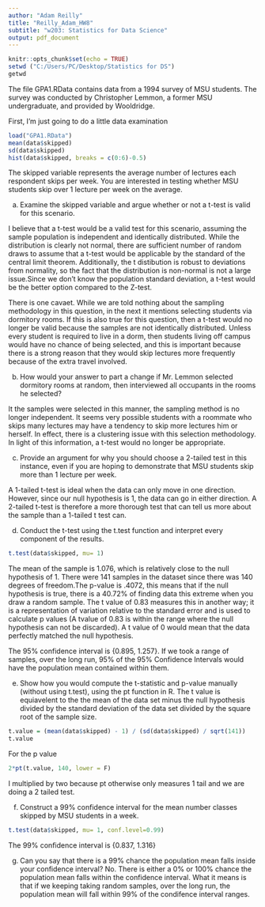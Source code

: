 ---
author: "Adam Reilly"
title: "Reilly_Adam_HW8"
subtitle: "w203: Statistics for Data Science"
output: pdf_document
---
```{r setup, include=FALSE}
knitr::opts_chunk$set(echo = TRUE)
setwd ("C:/Users/PC/Desktop/Statistics for DS")
getwd
```

The file GPA1.RData contains data from a 1994 survey of MSU students.  The survey was conducted by Christopher Lemmon, a former MSU undergraduate, and provided by Wooldridge.

First, I'm just going to do a little data examination

```{r}
load("GPA1.RData")
mean(data$skipped)
sd(data$skipped)
hist(data$skipped, breaks = c(0:6)-0.5)
```

The skipped variable represents the average number of lectures each respondent skips per week.  You are interested in testing whether MSU students skip over 1 lecture per week on the average.

a. Examine the skipped variable and argue whether or not a t-test is valid for this scenario.

I believe that a t-test would be a valid test for this scenario, assuming the sample population is independent and identically distributed. While the distribution is clearly not normal, there are sufficient number of random draws to assume that a t-test would be applicable by the standard of the central limit theorem. Additionally, the t distibution is robust to deviations from normality, so the fact that the distribution is non-normal is not a large issue.Since we don't know the population standard deviation, a t-test would be the better option compared to the Z-test.

There is one cavaet. While we are told nothing about the sampling methodology in this question, in the next it mentions selecting students via dormitory rooms. If this is also true for this question, then a t-test would no longer be valid because the samples are not identically distributed. Unless every student is required to live in a dorm, then students living off campus would have no chance of being selected, and this is important because there is a strong reason that they would skip lectures more frequently because of the extra travel involved.
 
b. How would your answer to part a change if Mr. Lemmon selected dormitory rooms at random, then interviewed all occupants in the rooms he selected?

It the samples were selected in this manner, the sampling method is no longer independent. It seems very possible students with a roommate who skips many lectures may have a tendency to skip more lectures him or herself. In effect, there is a clustering issue with this selection methodology. In light of this information, a t-test would no longer be appropriate.

c. Provide an argument for why you should choose a 2-tailed test in this instance, even if you are hoping to demonstrate that MSU students skip more than 1 lecture per week.

A 1-tailed t-test is ideal when the data can only move in one direction. However, since our null hypothesis is 1, the data can go in either direction. A 2-tailed t-test is therefore a more thorough test that can tell us more about the sample than a 1-tailed t test can.

d. Conduct the t-test using the t.test function and interpret every component of the results.
```{r}
t.test(data$skipped, mu= 1)
```

The mean of the sample is 1.076, which is relatively close to the null hypothesis of 1. There were 141 samples in the dataset since there was 140 degrees of freedom.The p-value is .4072, this means that if the null hypothesis is true, there is a 40.72% of finding data this extreme when you draw a random sample. The t value of 0.83 measures this in another way; it is a representation of variation relative to the standard error and is used to calculate p values (A tvalue of 0.83 is within the range where the null hypothesis can not be discarded). A t value of 0 would mean that the data perfectly matched the null hypothesis.

The 95% confidence interval is {0.895, 1.257}. If we took a range of samples, over the long run, 95% of the 95% Confidence Intervals would have the population mean contained within them.

e. Show how you would compute the t-statistic and p-value manually (without using t.test), using the pt function in R.
The t value is equiavelent to the the mean of the data set minus the null hypothesis divided by the standard deviation of the data set divided by the square root of the sample size.

```{r}
t.value = (mean(data$skipped) - 1) / (sd(data$skipped) / sqrt(141))
t.value
```

For the p value
```{r}
2*pt(t.value, 140, lower = F)
```

I multiplied by two because pt otherwise only measures 1 tail and we are doing a 2 tailed test.

f. Construct a 99% confidence interval for the mean number classes skipped by MSU students in a week.
```{r}
t.test(data$skipped, mu= 1, conf.level=0.99)
```

The 99% confidence interval is {0.837, 1.316}

g. Can you say that there is a 99% chance the population mean falls inside your confidence interval?
No. There is either a 0% or 100% chance the population mean falls within the confidence interval. What it means is that if we keeping taking random samples, over the long run, the population mean will fall within 99% of the condifence interval ranges.